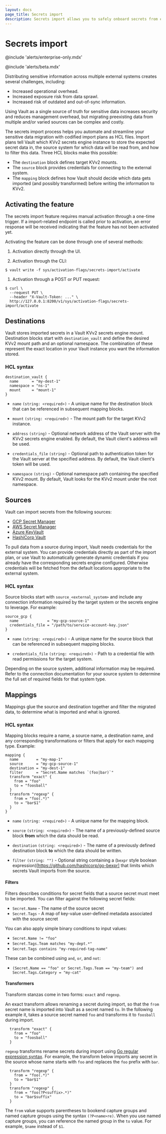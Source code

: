```yaml
---
layout: docs
page_title: Secrets import
description: Secrets import allows you to safely onboard secrets from external sources into Vault KV for management.
---
```



# Secrets import

@include 'alerts/enterprise-only.mdx'

@include 'alerts/beta.mdx'

Distributing sensitive information across multiple external systems creates
several challenges, including:

- Increased operational overhead.
- Increased exposure risk from data sprawl.
- Increased risk of outdated and out-of-sync information.

Using Vault as a single source of truth for sensitive data increases
security and reduces management overhead, but migrating preexisting data from multiple
and/or varied sources can be complex and costly.

The secrets import process helps you automate and streamline your sensitive data
migration with codified import plans as HCL files. Import plans tell Vault which KVv2 secrets
engine instance to store the expected secret data in, the source system for which data will be
read from, and how to filter this data. Three HCL blocks make this possible:

- The `destination` block defines target KVv2 mounts.
- The `source` block provides credentials for connecting to the external system.
- The `mapping` block defines how Vault should decide which data gets imported (and possibly
  transformed) before writing the information to KVv2.

## Activating the feature

The secrets import feature requires manual activation through a one-time trigger. If a import-related endpoint is called prior to
activation, an error response will be received indicating that the feature has not been activated yet.

Activating the feature can be done through one of several methods:

1. Activation directly through the UI.

1. Activation through the CLI:

  ```shell-session
  $ vault write -f sys/activation-flags/secrets-import/activate
  ```
  
1. Activation through a POST or PUT request:

  ```shell-session
  $ curl \
    --request PUT \
    --header "X-Vault-Token: ..." \
    http://127.0.0.1:8200/v1/sys/activation-flags/secrets-import/activate
  ```

## Destinations

Vault stores imported secrets in a Vault KVv2 secrets engine mount. Destination
blocks start with `destination_vault` and define the desired KVv2 mount path and
an optional namespace. The combination of these represent the exact location in your
Vault instance you want the information stored.

### HCL syntax

```hcl
destination_vault {
  name      = "my-dest-1"
  namespace = "ns-1"
  mount     = "mount-1"
}
```

- `name` `(string: <required>)` - A unique name for the destination block that can
  be referenced in subsequent mapping blocks.

- `mount` `(string: <required>)` - The mount path for the target KVv2 instance.

- `address` `(string)` - Optional network address of the Vault server with the
  KVv2 secrets engine enabled. By default, the Vault client's address will be used.

- `credentials_file` `(string)` - Optional path to authentication token for the Vault
  server at the specified address. By default, the Vault client's token will be used.

- `namespace` `(string)` - Optional namespace path containing the specified KVv2
  mount. By default, Vault looks for the KVv2 mount under the root namespace.

## Sources

Vault can import secrets from the following sources:
- [GCP Secret Manager](/vault/docs/import/gcpsm)
- [AWS Secret Manager](/vault/docs/import/awssm)
- [Azure KeyVault](/vault/docs/import/azurekv)
- [HashiCorp Vault](/vault/docs/import/vault)

To pull data from a source during import, Vault needs credentials for the
external system. You can provide credentials directly as part of the import
plan, or use Vault to automatically generate dynamic credentials if you already
have the corresponding secrets engine configured.  Otherwise credentials will be
fetched from the default locations appropriate to the external system.

### HCL syntax

Source blocks start with `source_<external_system>` and include any connection
information required by the target system or the secrets engine to leverage. For example:

```hcl
source_gcp {
  name             = "my-gcp-source-1"
  credentials_file = "/path/to/service-account-key.json"
}
```

- `name` `(string: <required>)` - A unique name for the source block that can be
  referenced in subsequent mapping blocks.

- `credentials_file` `(string: <required>)` - Path to a credential file with
  read permissions for the target system.

Depending on the source system, additional information may be required. Refer to
the connection documentation for your source system to determine the full set of
required fields for that system type.

## Mappings

Mappings glue the source and destination together and filter the migrated data,
to determine what is imported and what is ignored.

### HCL syntax

Mapping blocks require a name, a source name, a destination name, and any corresponding
transformations or filters that apply for each mapping type. Example:

```hcl
mapping {
  name        = "my-map-1"
  source      = "my-gcp-source-1"
  destination = "my-dest-1"
  filter      = "Secret.Name matches `(foo|bar)`"
  transform "exact" {
    from = "foo"
    to = "foosball"
  }
  transform "regexp" {
    from = "foo(.*)"
    to = "bar$1"
  }
}
```

- `name` `(string: <required>)` - A unique name for the mapping block.

- `source` `(string: <required>)` - The name of a previously-defined source block
  **from** which the data should be read.

- `destination` `(string: <required>)` - The name of a previously defined
  destination block **to** which the data should be written.

- `filter` `(string: "")` - Optional string containing a (`bexpr` style boolean expression)[https://github.com/hashicorp/go-bexpr]
 that limits which secrets Vault imports from the source.

#### Filters

Filters describes conditions for secret fields that a source secret must meet to be imported. You can filter against the following secret fields:

- `Secret.Name` - The name of the source secret
- `Secret.Tags` - A map of key-value user-defined metadata associated with the source secret

You can also apply simple binary conditions to input values:

- `Secret.Name != "foo"`
- `Secret.Tags.Team matches "my-dept.*"`
- `Secret.Tags contains "my-required-tag-name"`

These can be combined using `and`, `or`, and `not`:

- `(Secret.Name == "foo" or Secret.Tags.Team == "my-team") and Secret.Tags.Category = "my-cat"`

#### Transformers

Transform stanzas come in two forms: `exact` and `regexp`.

An exact transform allows renaming a secret during import, so that the `from` secret name
is imported into Vault as a secret named `to`.  In the following example it, takes a source secret
named `foo` and transforms it to `foosball` during import.

```hcl
  transform "exact" {
    from = "foo"
    to = "foosball"
  }
```

`regexp` transforms rename secrets during import using
[Go regular expression syntax](https://github.com/google/re2/wiki/Syntax). For
example, the transform below imports any secret in the source whose name starts
with `foo` and replaces the `foo` prefix with `bar`.

```hcl
  transform "regexp" {
    from = "foo(.*)"
    to = "bar$1"
  }
  transform "regexp" {
    from = "foo(?P<suffix>.*)"
    to = "bar$suffix"
  }
```

The `from` value supports parentheses to bookend capture groups and named
capture groups using the syntax `(?P<name>re)`. When you use named capture
groups, you can reference the named group in the `to` value. For example,
`$name` instead of `$1`.